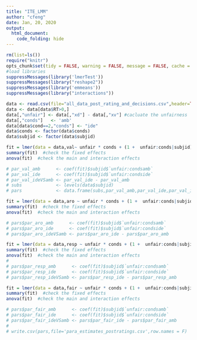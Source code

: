 ---
title: "ITE_LMM"
author: "cfeng"
date: Jan, 20, 2020
output:
  html_document:
    code_folding: hide
---
```{r setup, include=FALSE}
rm(list=ls())
require("knitr") 
opts_chunk$set(tidy = FALSE, warning = FALSE, message = FALSE, cache = FALSE)
#load libraries
suppressMessages(library('lmerTest'))
suppressMessages(library("reshape2"))
suppressMessages(library('emmeans')) 
suppressMessages(library("interactions"))
```


```{r load data}
data <- read.csv(file="all_data_post_rating_and_decisions.csv",header=TRUE)
data <- data[data$RT>0,]
data[,"unfair"] <- data[,"xd"] - data[,"xv"] #cacluate the unfairness
data[,"conds"]   <- 'amb'
data[data$cond==2,"conds"] <- "ide"
data$conds <- factor(data$conds)
data$subjid <- factor(data$subjid)
```


```{r fit the model val}
fit = lmer(data = data,val~ unfair * conds + (1 +  unfair:conds|subjid))
summary(fit)  #check the fixed effects
anova(fit)  #check the main and interaction effects

# par_val_amb      <- coef(fit)$subjid$`unfair:condsamb`
# par_val_ide      <- coef(fit)$subjid$`unfair:condside`
# par_val_ideVSamb <- par_val_ide - par_val_amb
# subs             <- levels(data$subjid)
# pars             <- data.frame(subs,par_val_amb,par_val_ide,par_val_ideVSamb)

```

```{r fit the model aro}
fit = lmer(data = data,aro ~ unfair * conds + (1 +  unfair:conds|subjid))
summary(fit)  #check the fixed effects
anova(fit)  #check the main and interaction effects

# pars$par_aro_amb      <- coef(fit)$subjid$`unfair:condsamb`
# pars$par_aro_ide      <- coef(fit)$subjid$`unfair:condside`
# pars$par_aro_ideVSamb <- pars$par_aro_ide - pars$par_aro_amb

```


```{r fit the model resp}
fit = lmer(data = data,resp ~ unfair * conds + (1 +  unfair:conds|subjid))
summary(fit)  #check the fixed effects
anova(fit)  #check the main and interaction effects
# 
# pars$par_resp_amb      <- coef(fit)$subjid$`unfair:condsamb`
# pars$par_resp_ide      <- coef(fit)$subjid$`unfair:condside`
# pars$par_resp_ideVSamb <- pars$par_resp_ide - pars$par_resp_amb
```


```{r fit the model fair}
fit = lmer(data = data,fair ~ unfair * conds + (1 +  unfair:conds|subjid))
summary(fit)  #check the fixed effects
anova(fit)  #check the main and interaction effects

# pars$par_fair_amb      <- coef(fit)$subjid$`unfair:condsamb`
# pars$par_fair_ide      <- coef(fit)$subjid$`unfair:condside`
# pars$par_fair_ideVSamb <- pars$par_fair_ide - pars$par_fair_amb
# 
# write.csv(pars,file='para_estimates_postratings.csv',row.names = F)
```

